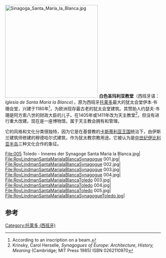 [[File:Sinagoga_Santa_María_la_Blanca.jpg|300px]]
'''白色圣玛利亚教堂'''（西班牙语：''Iglesia de Santa María la Blanca''），原为西班牙[[托莱多|托莱多]]最大的犹太会堂伊本·书珊会堂，兴建于1180年<ref>According to an inscription on a beam.</ref>，为欧洲现存最古老的犹太会堂建筑。其赞助人约瑟夫·书珊是阿方索八世的财政大臣的儿子。在1405年或1411年改为天主教堂<ref>Krinsky, Carol Herselle, ''Synagogues of Europe: Architecture, History, Meaning'' (Cambridge; MIT Press 1985) ISBN 0262110970</ref>，但没有进行重大改建。现在是一座博物馆，属于天主教会拥有和管理。

它的风格和文化分类很独特，因为它是在基督教的[[卡斯蒂利亚王国|卡斯蒂利亚王国]]统治下，由伊斯兰建筑师修建的穆德哈尔式建筑，作为犹太教宗教用途。它被认为是[[中世纪|中世纪]][[伊比利亚半岛|伊比利亚半岛]]三种文化合作的象征。

<gallery>
File:005 Toledo - Inneres der Synagoge Santa Maria la Blanca.jpg|
File:RoyLindmanSantaMarialaBlancaSynagogue 001.jpg|
File:RoyLindmanSantaMarialaBlancaSynagogue 002.jpg|
File:RoyLindmanSantaMarialaBlancaSynagogue 003.jpg|
File:RoyLindmanSantaMarialaBlancaSynagogue 004.jpg|
File:RoyLindmanSantaMarialaBlancaToledo 003.jpg|
File:RoyLindmanSantaMarialaBlancaToledo 004.jpg|
File:RoyLindmanSantaMarialaBlancaToledo 005.jpg|
File:RoyLindmanSantaMarialaBlancaSynagogueToledo.jpg|
</gallery>

==参考==
{{reflist}}

{{commonscat|Synagogue of Santa María la Blanca (Toledo)}}
{{coord|39.856976|N|4.030384|W|type:landmark|display=title}}

[[Category:托萊多_(西班牙)|Category:托萊多 (西班牙)]]